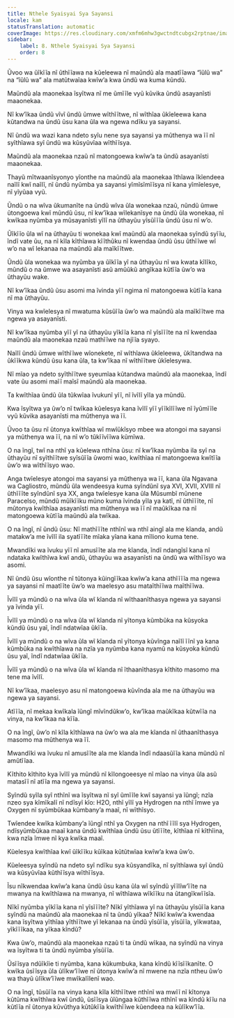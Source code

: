 ```yaml
---
title: Nthele Syaisyai Sya Sayansi
locale: kam
statusTranslation: automatic
coverImage: https://res.cloudinary.com/xmfm6mhw3gwctndtcubgx2rptnae/image/upload/v1741354419/small_cover_la_gran_rebelion_28716e29d2.webp
sidebar:
    label: 8. Nthele Syaisyai Sya Sayansi
    order: 8
---
```

Ũvoo wa ũĩkĩĩa nĩ ũthĩĩawa na kũeleewa nĩ maũndũ ala maatĩĩawa “ĩũlũ wa” na “ĩũlũ wa” ala matũtwaĩaa kwĩw’a kwa ũndũ wa kuma kũndũ.

Maũndũ ala maonekaa ĩsyĩtwa nĩ me ũmĩĩle vyũ kũvika ũndũ asayanĩsti maaonekaa.

Nĩ kw’ĩkaa ũndũ vĩvĩ ũndũ ũmwe wĩthĩĩtwe, nĩ wĩthĩaa ũkĩeleewa kana kũtandwa na ũndũ ũsu kana ũla wa ngewa ndĩku ya sayansi.

Nĩ ũndũ wa wazi kana ndeto syĩu nene sya sayansi ya mũthenya wa ĩĩ nĩ syĩthĩawa syĩ ũndũ wa kũsyũvĩaa wĩthĩĩsya.

Maũndũ ala maonekaa nzaũ nĩ matongoewa kwĩw’a ta ũndũ asayanĩsti maaonekaa.

Thayũ mĩtwaanĩsyonyo yĩonthe na maũndũ ala maonekaa ĩthĩawa ĩkĩendeea naĩlĩ kwĩ naĩlĩ, nĩ ũndũ nyũmba ya sayansi yĩmĩsĩmĩĩsya nĩ kana yĩmĩelesye, nĩ yĩyũaa vyũ.

Ũndũ o na wĩva ũkumanĩte na ũndũ wĩva ũla wonekaa nzaũ, nũndũ ũmwe ũtongoewa kwĩ mũndũ ũsu, nĩ kw’ĩkaa wĩlekanĩsye na ũndũ ũla wonekaa, nĩ kwĩkaa nyũmba ya mũsayanĩsti yĩlĩ na ũthayũu yĩsũĩĩĩa ũndũ ũsu nĩ w’o.

Ũĩkĩĩo ũla wĩ na ũthayũu ti wonekaa kwĩ maũndũ ala maonekaa syĩndũ syĩĩu, ĩndĩ vate ũu, na nĩ kĩla kĩthĩawa kĩĩthũku nĩ kwendaa ũndũ ũsu ũthĩĩwe wĩ w’o na wĩ lekanaa na maũndũ ala maĩkĩĩtwe.

Ũndũ ũla wonekaa wa nyũmba ya ũĩkĩĩa yĩ na ũthayũu nĩ wa kwata kĩlĩko, mũndũ o na ũmwe wa asayanĩsti asũ amũũkũ angĩkaa kũtĩĩa ũw’o wa ũthayũu wake.

Nĩ kw’ĩkaa ũndũ ũsu asomi ma ĩvinda yĩĩ ngima nĩ matongoewa kũtĩĩa kana nĩ ma ũthayũu.

Vinya wa kwĩelesya nĩ mwatuma kũsũĩĩa ũw’o wa maũndũ ala maĩkĩĩtwe ma ngewa ya asayanĩsti.

Nĩ kw’ĩkaa nyũmba yĩĩ yĩ na ũthayũu yĩkĩĩa kana nĩ yĩsĩĩĩte na nĩ kwendaa maũndũ ala maonekaa nzaũ mathĩĩwe na njĩĩa syayo.

Naĩlĩ ũndũ ũmwe wĩthĩĩwe wĩonekete, nĩ wĩthĩawa ũkĩeleewa, ũkĩtandwa na ũkĩĩkwa kũndũ ũsu kana ũla, ta kw’ĩkaa nĩ wĩthĩĩtwe ũkĩelesywa.

Nĩ mĩao ya ndeto syĩthĩĩtwe syeumĩaa kũtandwa maũndũ ala maonekaa, ĩndĩ vate ũu asomi maĩĩ maĩsĩ maũndũ ala maonekaa.

Ta kwĩthĩaa ũndũ ũla tũkwĩaa ĩvukunĩ yĩĩ, nĩ ĩvĩlĩ yĩla ya mũndũ.

Kwa ĩsyĩtwa ya ũw’o nĩ twĩkaa kũelesya kana ĩvĩlĩ yĩĩ yĩĩkĩlĩĩwe nĩ ĩyũmĩĩle vyũ kũvika asayanĩsti ma mũthenya wa ĩĩ.

Ũvoo ta ũsu nĩ ũtonya kwĩthĩaa wĩ mwĩũkĩsyo mbee wa atongoi ma sayansi ya mũthenya wa ĩĩ, na nĩ w’o tũkĩĩvĩĩwa kũmĩwa.

O na ĩngĩ, twĩ na nthĩ ya kũelewa nthĩna ũsu: nĩ kw’ĩkaa nyũmba ila syĩ na ũthayũu nĩ syĩthĩĩtwe syĩsũĩĩa ũwomi wao, kwĩthĩaa nĩ matongoewa kwĩtĩĩa ũw’o wa wĩthĩĩsyo wao.

Anga twĩelesye atongoi ma sayansi ya mũthenya wa ĩĩ, kana ũla Ngavana wa Cagliostro, mũndũ ũla wendeesya kuma syĩndũnĩ sya XVI, XVII, XVIII nĩ ũthĩĩĩte syĩndũnĩ sya XX, anga twĩelesye kana ũla Mũsumbĩ mũnene Paracelso, mũndũ mũĩkĩĩku mũno kuma ĩvinda yĩla ya katĩ, nĩ ũthĩĩĩte, nĩ mũtonya kwĩthĩaa asayanĩsti ma mũthenya wa ĩĩ nĩ maũkĩkaa na nĩ matongoewa kũtĩĩa maũndũ ala twĩkaa.

O na ĩngĩ, nĩ ũndũ ũsu: Nĩ mathĩĩĩte nthĩnĩ wa nthĩ aingĩ ala me kĩanda, andũ matakw’a me ĩvĩlĩ ila syatĩĩĩte mĩaka yĩana kana mĩliono kuma tene.

Mwandĩki wa ĩvuku yĩĩ nĩ amusĩĩte ala me kĩanda, ĩndĩ ndangĩsĩ kana nĩ ndataka kwĩthĩwa kwĩ andũ, ũthayũu wa asayanĩsti na ũndũ wa wĩthĩĩsyo wa asomi.

Nĩ ũndũ ũsu wĩonthe nĩ tũtonya kũingĩĩkaa kwĩw’a kana athĩĩĩĩa ma ngewa ya sayansi nĩ maatĩĩte ũw’o wa maelesyo asu mataĩthĩĩwa maĩthĩĩwa.

Ĩvĩlĩ ya mũndũ o na wĩva ũla wĩ kĩanda nĩ wĩthaanĩthasya ngewa ya sayansi ya ĩvinda yĩĩ.

Ĩvĩlĩ ya mũndũ o na wĩva ũla wĩ kĩanda nĩ yĩtonya kũmbũka na kũsyoka kũndũ ũsu yaĩ, ĩndĩ ndatwĩaa ũkĩĩa.

Ĩvĩlĩ ya mũndũ o na wĩva ũla wĩ kĩanda nĩ yĩtonya kũvĩnga naĩlĩ ĩĩnĩ ya kana kũmbũka na kwĩthĩawa na nzĩa ya nyũmba kana nyamũ na kũsyoka kũndũ ũsu yaĩ, ĩndĩ ndatwĩaa ũkĩĩa.

Ĩvĩlĩ ya mũndũ o na wĩva ũla wĩ kĩanda nĩ ĩthaanĩthasya kĩthito masomo ma tene ma ĩvĩlĩ.

Nĩ kw’ĩkaa, maelesyo asu nĩ matongoewa kũvĩnda ala me na ũthayũu wa ngewa ya sayansi.

Atĩĩĩa, nĩ mekaa kwĩkala ĩũngĩ mĩvĩndũkw’o, kw’ĩkaa maũkĩkaa kũtwĩĩa na vinya, na kw’ĩkaa na kĩĩa.

O na ĩngĩ, ũw’o nĩ kĩla kĩthĩawa na ũw’o wa ala me kĩanda nĩ ũthaanĩthasya masomo ma mũthenya wa ĩĩ.

Mwandĩki wa ĩvuku nĩ amusĩĩte ala me kĩanda ĩndĩ ndaasũĩĩa kana mũndũ nĩ amũtĩĩaa.

Kĩthito kĩthito kya ĩvĩlĩ ya mũndũ nĩ kĩlongoeesye nĩ mĩao na vinya ũla asũ matasĩĩ nĩ atĩĩa ma ngewa ya sayansi.

Syĩndũ syĩla syĩ nthĩnĩ wa ĩsyĩtwa nĩ syĩ ũmĩĩle kwĩ sayansi ya ĩũngĩ; nzĩa nzeo sya kĩmĩkalĩ nĩ ndĩsyĩ kĩo: H2O, nthĩ yĩlĩ ya Hydrogen na nthĩ ĩmwe ya Oxygen nĩ syũmbũkaa kũmbany’a maaĩ, nĩ wĩthĩsyo.

Twĩendee kwĩka kũmbany’a ĩũngĩ nthĩ ya Oxygen na nthĩ ĩĩlĩ sya Hydrogen, ndĩsyũmbũkaa maaĩ kana ũndũ kwĩthĩaa ũndũ ũsu ũtĩĩĩte, kĩthĩaa nĩ kĩthĩina, kwa nzĩa ĩmwe nĩ kya kwĩka maaĩ.

Kũelesya kwĩthĩaa kwĩ ũĩkĩĩku kũĩkaa kũtũtwĩaa kwĩw’a kwa ũw’o.

Kũeleesya syĩndũ na ndeto syĩ ndĩku sya kũsyandĩka, nĩ syĩthĩawa syĩ ũndũ wa kũsyũvĩaa kũthĩĩsya wĩthĩĩsya.

Ĩsu nĩkwendaa kwĩw’a kana ũndũ ũsu kana ũla wĩ syĩndũ yĩĩlĩw’ĩĩte na mwanya na kwĩthĩawa na mwanya, nĩ wĩthĩawa wĩkĩĩku na ũtangĩkwĩĩsĩa.

Nĩkĩ nyũmba yĩkĩĩa kana nĩ yĩsĩĩĩte? Nĩkĩ yĩthĩawa yĩ na ũthayũu yĩsũĩĩa kana syĩndũ na maũndũ ala maonekaa nĩ ta ũndũ yĩkaa? Nĩkĩ kwĩw’a kwendaa kana ĩsyĩtwa yĩthĩaa yĩthĩĩtwe yĩ lekanaa na ũndũ yĩsũĩĩa, yĩsũĩĩa, yĩkwataa, yĩkĩĩĩkaa, na yĩkaa kĩndũ?

Kwa ũw’o, maũndũ ala maonekaa nzaũ ti ta ũndũ wĩkaa, na syĩndũ na vinya wa ĩsyĩtwa ti ta ũndũ nyũmba yĩsũĩĩa.

Ũsĩĩsya ndũĩkĩie ti nyũmba, kana kũkumbuka, kana kĩndũ kĩĩsĩĩkanĩte. O kwĩka ũsĩĩsya ũla ũlĩkw’ĩĩwe nĩ ũtonya kwĩw’a nĩ mwene na nzĩa ntheu ũw’o wa thayũ ũlĩkw’ĩĩwe mwĩkalĩlenĩ wao.

O na ĩngĩ, tũsũĩĩa na vinya kana kĩla kĩthĩĩtwe nthĩnĩ wa mwĩĩ nĩ kĩtonya kũtũma kwĩthĩwa kwĩ ũndũ, ũsĩĩsya ũĩũngaa kũthĩĩwa nthĩnĩ wa kĩndũ kĩĩu na kũtĩĩa nĩ ũtonya kũvũthya kũtũkĩĩa kwĩthĩĩwe kũendeea na kũlĩkw’ĩĩa.

